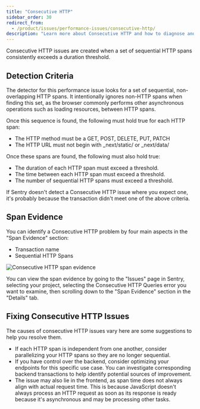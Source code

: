 ```yaml
---
title: "Consecutive HTTP"
sidebar_order: 30
redirect_from:
  - /product/issues/performance-issues/consecutive-http/
description: "Learn more about Consecutive HTTP and how to diagnose and fix them."
---
```


<Include name="early-adopter-note.mdx" />

Consecutive HTTP issues are created when a set of sequential HTTP spans consistently exceeds a duration threshold.

## Detection Criteria

The detector for this performance issue looks for a set of sequential, non-overlapping HTTP spans. It intentionally ignores non-HTTP spans when finding this set, as the browser commonly performs other asynchronous operations such as loading resources, between HTTP spans. 

Once this sequence is found, the following must hold true for each HTTP span:

- The HTTP method must be a GET, POST, DELETE, PUT, PATCH
- The HTTP URL must not begin with _next/static/ or _next/data/

Once these spans are found, the following must also hold true:

- The duration of each HTTP span must exceed a threshold.
- The time between each HTTP span must exceed a threshold.
- The number of sequential HTTP spans must exceed a threshold.

If Sentry doesn't detect a Consecutive HTTP issue where you expect one, it's probably because the transaction didn't meet one of the above criteria.

## Span Evidence

You can identify a Consecutive HTTP problem by four main aspects in the "Span Evidence" section:

- Transaction name
- Sequential HTTP Spans

![Consecutive HTTP span evidence](span-evidence.png)

You can view the span evidence by going to the "Issues" page in Sentry, selecting your project, selecting the Consecutive HTTP Queries error you want to examine, then scrolling down to the "Span Evidence" section in the "Details" tab.

## Fixing Consecutive HTTP Issues

The causes of consecutive HTTP issues vary here are some suggestions to help you resolve them.
- If each HTTP span is independent from one another, consider parallelizing your HTTP spans so they are no longer sequential.
- If you have control over the backend, consider optimizing your endpoints for this specific use case. You can investigate corresponding backend transactions to help identify potential sources of improvement.
- The issue may also lie in the frontend, as span time does not always align with actual request time. This is because JavaScript doesn't always process an HTTP request as soon as its response is ready because it's asynchronous and may be processing other tasks.
